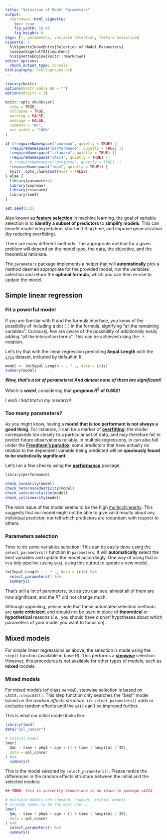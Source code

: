 ```yaml
---
title: "Selection of Model Parameters"
output: 
  rmarkdown::html_vignette:
    toc: true
    fig_width: 10.08
    fig_height: 6
tags: [r, parameters, variable selection, feature selection]
vignette: >
  %\VignetteIndexEntry{Selection of Model Parameters}
  \usepackage[utf8]{inputenc}
  %\VignetteEngine{knitr::rmarkdown}
editor_options: 
  chunk_output_type: console
bibliography: bibliography.bib
---
```


```r
library(knitr)
options(knitr.kable.NA = "")
options(digits = 2)

knitr::opts_chunk$set(
  echo = TRUE,
  collapse = TRUE,
  warning = FALSE,
  message = FALSE,
  comment = "#>",
  out.width = "100%"
)

if (!requireNamespace("poorman", quietly = TRUE) ||
  !requireNamespace("performance", quietly = TRUE) ||
  !requireNamespace("rstanarm", quietly = TRUE) ||
  !requireNamespace("cAIC4", quietly = TRUE) ||
  # !requireNamespace("projpred", quietly = TRUE) ||
  !requireNamespace("lme4", quietly = TRUE)) {
  knitr::opts_chunk$set(eval = FALSE)
} else {
  library(parameters)
  library(poorman)
  library(rstanarm)
  library(lme4)
}

set.seed(333)
```

Also known as [**feature selection**](https://en.wikipedia.org/wiki/Feature_selection) in machine
learning, the goal of variable selection is to **identify a subset of predictors** to **simplify models**. This can benefit model interpretation,
shorten fitting time, and improve generalization (by reducing overfitting).

There are many different methods. The appropriate method for a given problem
will depend on the model type, the data, the objective, and the theoretical
rationale.

The `parameters` package implements a helper that will **automatically** pick a
method deemed appropriate for the provided model, run the variables selection
and return the **optimal formula**, which you can then re-use to update the
model.

## Simple linear regression

### Fit a powerful model

If you are familiar with R and the formula interface, you know of the
possibility of including a dot (`.`) in the formula, signifying "all the
remaining variables". Curiously, few are aware of the possibility of
additionally easily adding "all the interaction terms". This can be achieved
using the `.*.` notation.

Let's try that with the linear regression predicting **Sepal.Length** with the
[`iris`](https://en.wikipedia.org/wiki/Iris_flower_data_set) dataset, included
by default in R.

```r
model <- lm(Sepal.Length ~ . * ., data = iris)
summary(model)
```

***Wow, that's a lot of parameters! And almost none of them are significant!***

Which is ***weird***, considering that **gorgeous $R^2$ of 0.882!** 

*I wish I had that in my research!*

### Too many parameters?

As you might know, having a **model that is too performant is not always a good
thing**. For instance, it can be a marker of
[**overfitting**](https://en.wikipedia.org/wiki/Overfitting): the model
corresponds too closely to a particular set of data, and may therefore fail to
predict future observations reliably. In multiple regressions, in can also fall
under the [**Freedman's paradox**](https://en.wikipedia.org/wiki/Freedman%27s_paradox): some predictors
that have actually no relation to the dependent variable being predicted will be
**spuriously found to be statistically significant**.

Let's run a few checks using the
[**performance**](https://github.com/easystats/performance) package:

```r
library(performance)

check_normality(model)
check_heteroscedasticity(model)
check_autocorrelation(model)
check_collinearity(model)
```

The main issue of the model seems to be the high
[multicollinearity](https://en.wikipedia.org/wiki/Multicollinearity). This
suggests that our model might not be able to give valid results about any
individual predictor, nor tell which predictors are redundant with respect to
others.

### Parameters selection

Time to do some variables selection! This can be easily done using the
`select_parameters()` function in `parameters`. It will **automatically** select
the best variables and update the model accordingly. One way of using that is in
a tidy pipeline (using [`%>%`](https://cran.r-project.org/package=magrittr/)),
using this output to update a new model.

```r
lm(Sepal.Length ~ . * ., data = iris) %>%
  select_parameters() %>%
  summary()
```

That's still a lot of parameters, but as you can see, almost all of them are
now significant, and the $R^2$ did not change much.

Although appealing, please note that these automated selection methods are
[**quite criticized**](https://towardsdatascience.com/stopping-stepwise-why-stepwise-selection-is-bad-and-what-you-should-use-instead-90818b3f52df),
and should not be used in place of **theoretical** or **hypothetical** reasons
(*i.e.*, you should have *a priori* hypotheses about which parameters of your
model you want to focus on).

## Mixed models

For simple linear regressions as above, the selection is made using the `step()`
function (available in base R). This performs a
[**stepwise**](https://en.wikipedia.org/wiki/Stepwise_regression) selection.
However, this procedures is not available for other types of models, such as
**mixed** models.

### Mixed models

For mixed models (of class `merMod`), stepwise selection is based on
`cAIC4::stepcAIC()`. This step function only searches the "best" model based on
the _random effects structure_, i.e. `select_parameters()` adds or excludes
random effects until the `cAIC` can't be improved further.

This is what our initial model looks like.

```r
library(lme4)
data("qol_cancer")

# initial model
lmer(
  QoL ~ time + phq4 + age + (1 + time | hospital / ID),
  data = qol_cancer
) %>%
  summary()
```

This is the model selected by `select_parameters()`. Please notice the
differences in the random effects structure between the initial and the selected
models:

```r
## TODO: this is currently broken due to an issue in package cAIC4

# multiple models are checked, however, initial models
# already seems to be the best one...
lmer(
  QoL ~ time + phq4 + age + (1 + time | hospital / ID),
  data = qol_cancer
) %>%
  select_parameters() %>%
  summary()
```
